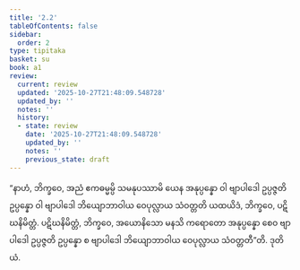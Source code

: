 ```yaml
---
title: '2.2'
tableOfContents: false
sidebar:
  order: 2
type: tipitaka
basket: su
book: a1
review:
  current: review
  updated: '2025-10-27T21:48:09.548728'
  updated_by: ''
  notes: ''
  history:
  - state: review
    date: '2025-10-27T21:48:09.548728'
    updated_by: ''
    notes: ''
    previous_state: draft
---
```



<ReviewStatus review={frontmatter.review} showDetails={true} />

<HypothesisAnnotation frontmatter={frontmatter} />

<DynamicBreadcrumb />

<Division number="12" book="a1" e="ch" v="15" p="3">

<Paragraph number="26" book="a1">
“နာဟံ, ဘိက္ခဝေ, အညံ ဧကဓမ္မမ္ပိ သမနုပဿာမိ ယေန အနုပ္ပန္နော ဝါ ဗျာပါဒေါ ဥပ္ပဇ္ဇတိ ဥပ္ပန္နော ဝါ ဗျာပါဒေါ ဘိယျောဘာဝါယ ဝေပုလ္လာယ သံဝတ္တတိ ယထယိဒံ, ဘိက္ခဝေ, ပဋိဃနိမိတ္တံ. ပဋိဃနိမိတ္တံ, ဘိက္ခဝေ, အယောနိသော မနသိ ကရောတော အနုပ္ပန္နော စေဝ ဗျာပါဒေါ ဥပ္ပဇ္ဇတိ ဥပ္ပန္နော စ ဗျာပါဒေါ ဘိယျောဘာဝါယ ဝေပုလ္လာယ သံဝတ္တတီ”တိ.

</Paragraph>
</Division>

<Paragraph number="27" type="center" book="a1">
ဒုတိယံ.
</Paragraph>
